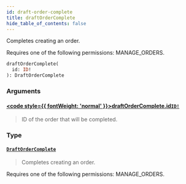 ```yaml
---
id: draft-order-complete
title: draftOrderComplete
hide_table_of_contents: false
---
```








Completes creating an order. 

Requires one of the following permissions: MANAGE_ORDERS.

```graphql
draftOrderComplete(
  id: ID!
): DraftOrderComplete
```


### Arguments

#### [<code style={{ fontWeight: 'normal' }}>draftOrderComplete.<b>id</b></code>](#)<Bullet />[`ID!`](../../../developer/api-reference/scalars/id) <Badge class="secondary" text="non-null"/> <Badge class="secondary" text="scalar"/>
> ID of the order that will be completed.
> 

### Type

#### [`DraftOrderComplete`](../../../developer/api-reference/objects/draft-order-complete) <Badge class="secondary" text="object"/>
> Completes creating an order. 

Requires one of the following permissions: MANAGE_ORDERS.
> 





